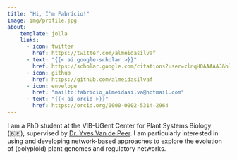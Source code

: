 ```yaml
---
title: "Hi, I'm Fabrício!"
image: img/profile.jpg
about:
    template: jolla
    links:
      - icon: twitter
        href: https://twitter.com/almeidasilvaf
      - text: "{{< ai google-scholar >}}"
        href: https://scholar.google.com/citations?user=zlnqH0AAAAAJ&hl=en
      - icon: github
        href: https://github.com/almeidasilvaf
      - icon: envelope
        href: "mailto:fabricio_almeidasilva@hotmail.com"
      - text: "{{< ai orcid >}}"
        href: https://orcid.org/0000-0002-5314-2964
---
```


```{=html}

<div id="tsparticles"></div>
<!-- https://github.com/matteobruni/tsparticles -->
<!-- partial -->
  <script src='https://cdn.jsdelivr.net/npm/tsparticles-slim@2.2.4/tsparticles.slim.bundle.min.js'></script><script  src="html/particles.js"></script>
```


I am a PhD student at the VIB-UGent Center for 
Plant Systems Biology (&#x1F1E7;&#x1F1EA;), supervised by 
[Dr. Yves Van de Peer](https://www.vandepeerlab.org/). 
I am particularly interested in using and developing network-based approaches 
to explore the evolution of (polyploid) plant genomes and regulatory networks.
